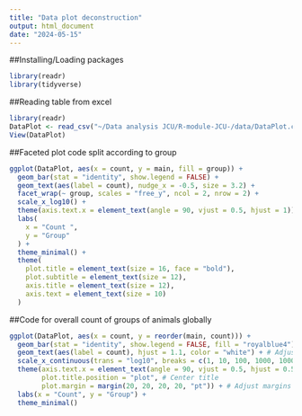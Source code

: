 ```yaml
---
title: "Data plot deconstruction"
output: html_document
date: "2024-05-15"
---
```


##Installing/Loading packages
```r
library(readr)
library(tidyverse)
```


##Reading table from excel
```r
library(readr)
DataPlot <- read_csv("~/Data analysis JCU/R-module-JCU-/data/DataPlot.csv")
View(DataPlot)
```

##Faceted plot code split according to group
```r
ggplot(DataPlot, aes(x = count, y = main, fill = group)) +
  geom_bar(stat = "identity", show.legend = FALSE) +
  geom_text(aes(label = count), nudge_x = -0.5, size = 3.2) +  
  facet_wrap(~ group, scales = "free_y", ncol = 2, nrow = 2) +  
  scale_x_log10() +
  theme(axis.text.x = element_text(angle = 90, vjust = 0.5, hjust = 1)) +
  labs(
    x = "Count ",
    y = "Group"
  ) +
  theme_minimal() +
  theme(
    plot.title = element_text(size = 16, face = "bold"),
    plot.subtitle = element_text(size = 12),
    axis.title = element_text(size = 12),
    axis.text = element_text(size = 10)
  )
```

##Code for overall count of groups of animals globally 
```r
ggplot(DataPlot, aes(x = count, y = reorder(main, count))) +
  geom_bar(stat = "identity", show.legend = FALSE, fill = "royalblue4") +
  geom_text(aes(label = count), hjust = 1.1, color = "white") + # Adjust text position
  scale_x_continuous(trans = "log10", breaks = c(1, 10, 100, 1000, 10000, 100000, 1000000)) + # Log scale
  theme(axis.text.x = element_text(angle = 90, vjust = 0.5, hjust = 0.5),
        plot.title.position = "plot", # Center title
        plot.margin = margin(20, 20, 20, 20, "pt")) + # Adjust margins
  labs(x = "Count", y = "Group") +
  theme_minimal()


```

















